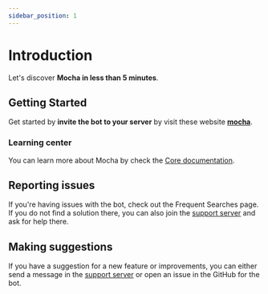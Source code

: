 ```yaml
---
sidebar_position: 1
---
```


# Introduction

Let's discover **Mocha in less than 5 minutes**.

## Getting Started

Get started by **invite the bot to your server** by visit these website **[mocha](https://mocha.chroma-gaming.xyz)**.

### Learning center

You can learn more about Mocha by check the [Core documentation](/category/core).

## Reporting issues

If you're having issues with the bot, check out the Frequent Searches page. If you do not find a solution there, you can also join the [support server](https://discord.gg/PQnkPABkbd) and ask for help there.

## Making suggestions

If you have a suggestion for a new feature or improvements, you can either send a message in the [support server](https://discord.gg/PQnkPABkbd) or open an issue in the GitHub for the bot.
